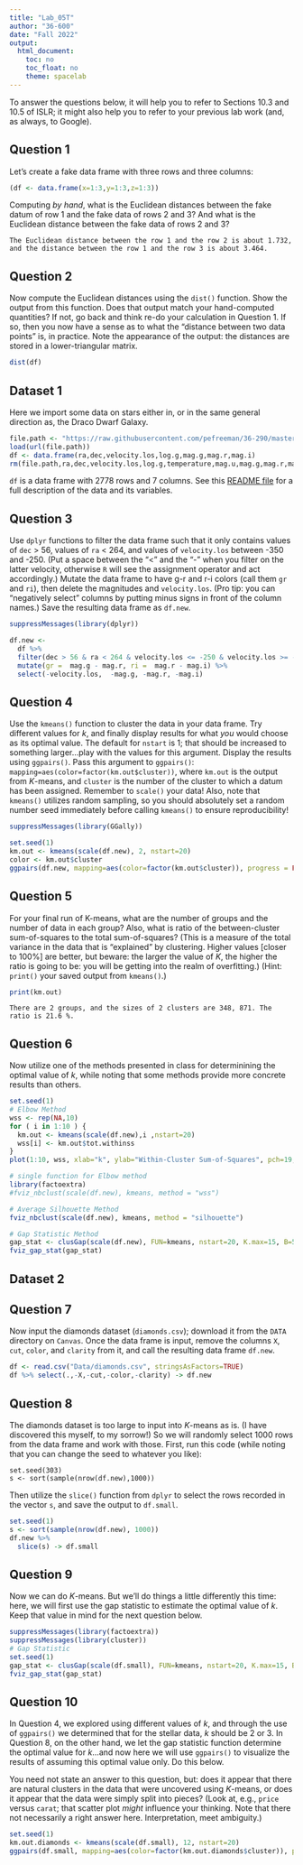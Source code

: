 ---
title: "Lab_05T"
author: "36-600"
date: "Fall 2022"
output: 
  html_document:
    toc: no
    toc_float: no
    theme: spacelab
---

To answer the questions below, it will help you to refer to Sections 10.3 and 10.5 of ISLR; it might also help you to refer to your previous lab work (and, as always, to Google). 

## Question 1

Let's create a fake data frame with three rows and three columns:
```{r}
(df <- data.frame(x=1:3,y=1:3,z=1:3))
```
Computing *by hand*, what is the Euclidean distances between the fake datum of row 1 and the fake data of rows 2 and 3? And what is the Euclidean distance between the fake data of rows 2 and 3?
```
The Euclidean distance between the row 1 and the row 2 is about 1.732, and the distance between the row 1 and the row 3 is about 3.464.
```

## Question 2

Now compute the Euclidean distances using the `dist()` function. Show the output from this function. Does that output match your hand-computed quantities? If not, go back and think re-do your calculation in Question 1. If so, then you now have a sense as to what the "distance between two data points" is, in practice. Note the appearance of the output: the distances are stored in a lower-triangular matrix.
```{r}
dist(df)
```

## Dataset 1

Here we import some data on stars either in, or in the same general direction as, the Draco Dwarf Galaxy.
```{r}
file.path <- "https://raw.githubusercontent.com/pefreeman/36-290/master/EXAMPLE_DATASETS/DRACO/draco_photometry.Rdata"
load(url(file.path))
df <- data.frame(ra,dec,velocity.los,log.g,mag.g,mag.r,mag.i)
rm(file.path,ra,dec,velocity.los,log.g,temperature,mag.u,mag.g,mag.r,mag.i,mag.z,metallicity,signal.noise)
```

`df` is a data frame with 2778 rows and 7 columns. See this [README file](https://github.com/pefreeman/36-290/tree/master/EXAMPLE_DATASETS/DRACO) for a full description of the data and its variables.

## Question 3

Use `dplyr` functions to filter the data frame such that it only contains values of `dec` &gt; 56, values of `ra` &lt; 264, and values of `velocity.los` between -350 and -250. (Put a space between the "<" and the "-" when you filter on the latter velocity, otherwise `R` will see the assignment operator and act accordingly.) Mutate the data frame to have g-r and r-i colors (call them `gr` and `ri`), then delete the magnitudes and `velocity.los`. (Pro tip: you can "negatively select" columns by putting minus signs in front of the column names.) Save the resulting data frame as `df.new`.
```{r}
suppressMessages(library(dplyr))

df.new <-
  df %>% 
  filter(dec > 56 & ra < 264 & velocity.los <= -250 & velocity.los >= -350) %>% 
  mutate(gr =  mag.g - mag.r, ri =  mag.r - mag.i) %>% 
  select(-velocity.los,  -mag.g, -mag.r, -mag.i)
```

## Question 4

Use the `kmeans()` function to cluster the data in your data frame. Try different values for $k$, and finally display results for what *you* would choose as its optimal value. The default for `nstart` is 1; that should be increased to something larger...play with the values for this argument. Display the results using `ggpairs()`. Pass this argument to `ggpairs()`: `mapping=aes(color=factor(km.out$cluster))`, where `km.out` is the output from $K$-means, and `cluster` is the number of the cluster to which a datum has been assigned. Remember to `scale()` your data! Also, note that `kmeans()` utilizes random sampling, so you should absolutely set a random number seed immediately before calling `kmeans()` to ensure reproducibility!
```{r}
suppressMessages(library(GGally))

set.seed(1)
km.out <- kmeans(scale(df.new), 2, nstart=20) 
color <- km.out$cluster
ggpairs(df.new, mapping=aes(color=factor(km.out$cluster)), progress = FALSE)
```

## Question 5

For your final run of K-means, what are the number of groups and the number of data in each group? Also, what is ratio of the between-cluster sum-of-squares to the total sum-of-squares? (This is a measure of the total variance in the data that is "explained" by clustering. Higher values [closer to 100%] are better, but beware: the larger the value of $K$, the higher the ratio is going to be: you will be getting into the realm of overfitting.) (Hint: `print()` your saved output from `kmeans()`.)

```{r}
print(km.out)
```
```
There are 2 groups, and the sizes of 2 clusters are 348, 871. The ratio is 21.6 %.
```

## Question 6

Now utilize one of the methods presented in class for determinining the optimal value of $k$, while noting that some methods provide more concrete results than others.
```{r}
set.seed(1)
# Elbow Method
wss <- rep(NA,10)
for ( i in 1:10 ) { 
  km.out <- kmeans(scale(df.new),i ,nstart=20)
  wss[i] <- km.out$tot.withinss
}
plot(1:10, wss, xlab="k", ylab="Within-Cluster Sum-of-Squares", pch=19, frame = FALSE, col="blue", typ="b")

# single function for Elbow method
library(factoextra)
#fviz_nbclust(scale(df.new), kmeans, method = "wss")

# Average Silhouette Method
fviz_nbclust(scale(df.new), kmeans, method = "silhouette")

# Gap Statistic Method
gap_stat <- clusGap(scale(df.new), FUN=kmeans, nstart=20, K.max=15, B=50, iter.max=20)
fviz_gap_stat(gap_stat)
```

## Dataset 2

## Question 7

Now input the diamonds dataset (`diamonds.csv`); download it from the `DATA` directory on `Canvas`. Once the data frame is input, remove the columns `X`, `cut`, `color`, and `clarity` from it, and call the resulting data frame `df.new`.

```{r}
df <- read.csv("Data/diamonds.csv", stringsAsFactors=TRUE)
df %>% select(.,-X,-cut,-color,-clarity) -> df.new
```

## Question 8

The diamonds dataset is too large to input into $K$-means as is. (I have discovered this myself, to my sorrow!) So we will randomly select 1000 rows from the data frame and work with those. First, run this code (while noting that you can change the seed to whatever you like):
```
set.seed(303)
s <- sort(sample(nrow(df.new),1000))
```
Then utilize the `slice()` function from `dplyr` to select the rows recorded in the vector `s`, and save the output to `df.small`.

```{r}
set.seed(1)
s <- sort(sample(nrow(df.new), 1000))
df.new %>%
  slice(s) -> df.small
```

## Question 9

Now we can do $K$-means. But we'll do things a little differently this time: here, we will first use the gap statistic to estimate the optimal value of $k$. Keep that value in mind for the next question below.
```{r}
suppressMessages(library(factoextra))
suppressMessages(library(cluster))
# Gap Statistic
set.seed(1)
gap_stat <- clusGap(scale(df.small), FUN=kmeans, nstart=20, K.max=15, B=50, iter.max=20)
fviz_gap_stat(gap_stat)
```

## Question 10

In Question 4, we explored using different values of $k$, and through the use of `ggpairs()` we determined that for the stellar data, $k$ should be 2 or 3. In Question 8, on the other hand, we let the gap statistic function determine the optimal value for $k$...and now here we will use `ggpairs()` to visualize the results of assuming this optimal value only. Do this below.

You need not state an answer to this question, but: does it appear that there are natural clusters in the data that were uncovered using $K$-means, or does it appear that the data were simply split into pieces? (Look at, e.g., `price` versus `carat`; that scatter plot *might* influence your thinking. Note that there not necessarily a right answer here. Interpretation, meet ambiguity.)
```{r}
set.seed(1)
km.out.diamonds <- kmeans(scale(df.small), 12, nstart=20)
ggpairs(df.small, mapping=aes(color=factor(km.out.diamonds$cluster)), progress = FALSE)
```
